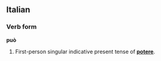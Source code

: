 ==Italian==
===Verb form===
'''può'''

#First-person singular indicative present tense of '''[[potere]]'''.
